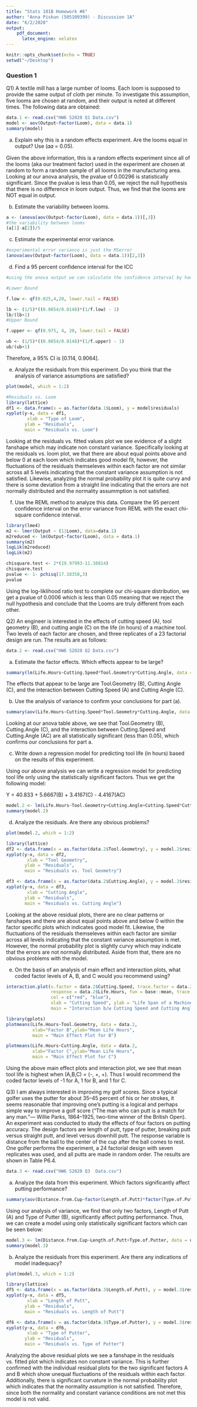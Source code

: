 ```yaml
---
title: "Stats 101B Homework #6"
author: "Anna Piskun (505109399) - Discussion 1A"
date: "6/2/2020"
output: 
    pdf_document:
      latex_engine: xelatex
---
```


```r
knitr::opts_chunk$set(echo = TRUE)
setwd("~/Desktop")
```

### Question 1

Q1) A textile mill has a large number of looms. Each loom is supposed to provide the same output of cloth per minute. To investigate this assumption, five looms are chosen at random, and their output is noted at different times. The following data are obtained:

```r
data.1 <- read.csv("HW6 S2020 Q1 Data.csv")
model <- aov(Output~factor(Loom), data = data.1)
summary(model)
```

(a) Explain why this is a random effects experiment. Are the looms equal in output? Use (𝛼𝛼 = 0.05).

Given the above information, this is a random effects experiment since all of the looms (aka our treatment factor) used in the experiment are chosen at random to form a random sample of all looms in the manufacturing area. Looking at our anova analysis, the pvalue of 0.00296 is statistically significant. Since the pvalue is less than 0.05, we reject the null hypothesis that there is no difference in loom output. Thus, we find that the looms are NOT equal in output. 

(b) Estimate the variability between looms.

```r
a <- (anova(aov(Output~factor(Loom), data = data.1))[,3])
#the variability between looms
(a[1]-a[2])/5
```

(c) Estimate the experimental error variance.

```r
#experimental error variance is just the MSerror 
(anova(aov(Output~factor(Loom), data = data.1))[2,3])
```

(d) Find a 95 percent confidence interval for the ICC

```r
#using the anova output we can calculate the confidence interval by hand 

#Lower Bound 

f.low <- qf(0.025,4,20, lower.tail = FALSE)

lb <- (1/5)*((0.0854/0.0148)*(1/f.low) - 1)
lb/(lb+1)
#Upper Bound 

f.upper <- qf(0.975, 4, 20, lower.tail = FALSE)

ub <- (1/5)*((0.0854/0.0148)*(1/f.upper) - 1)
ub/(ub+1)


```

Therefore, a 95% CI is [0.114, 0.9064]. 

(e) Analyze the residuals from this experiment. Do you think that the analysis of variance assumptions are satisfied?

```r
plot(model, which = 1:2)

#Residuals vs. Loom
library(lattice)
df1 <- data.frame(x = as.factor(data.1$Loom), y = model$residuals) 
xyplot(y~x, data = df1,
        xlab = "Type of Loom",
       ylab = "Residuals", 
       main = "Residuals vs. Loom")

```

Looking at the residuals vs. fitted values plot we see evidence of a slight fanshape which may indicate non constant variance. Specifically looking at the residuals vs. loom plot, we that there are about equal points above and below 0 at each loom which indicates good model fit, however, the fluctuations of the residuals themseleves within each factor are not similar across all 5 levels indicating that the constant variance assumption is not satisfied. Likewise, analyzing the normal probability plot it is quite curvy and there is some deviation from a straight line indicating that the errors are not normally distributed and the normality assummption is not satisfied. 


(f) Use the REML method to analyze this data. Compare the 95 percent confidence interval on the error variance from REML with the exact chi-square confidence interval.

```r
library(lme4)
m2 <- lmer(Output ~ (1|Loom), data=data.1)
m2reduced <- lm(Output~factor(Loom), data = data.1)
summary(m2)
logLik(m2reduced)
logLik(m2)

chisquare.test <- 2*(19.97993-11.38814)
chisquare.test
pvalue <- 1- pchisq(17.18358,3)
pvalue
```

Using the log-liklihood ratio test to complete our chi-square distribution, we get a pvalue of 0.0006 which is less than 0.05 meaning that we reject the null hypothesis and conclude that the Looms are truly different from each other. 

Q2) An engineer is interested in the effects of cutting speed (A), tool geometry (B), and cutting angle (C) on the life (in hours) of a machine tool. Two levels of each factor are chosen, and three replicates of a 23 factorial design are run. The results are as follows:

```r
data.2 <- read.csv("HW6 S2020 Q2 Data.csv")
```

(a) Estimate the factor effects. Which effects appear to be large?

```r
summary(lm(Life.Hours~Cutting.Speed*Tool.Geometry*Cutting.Angle, data = data.2))
```

The effects that appear to be large are Tool.Geometry (B), Cutting Angle (C), and the interaction between Cutting Speed (A) and Cutting Angle (C). 

(b) Use the analysis of variance to confirm your conclusions for part (a).

```r
summary(aov(Life.Hours~Cutting.Speed*Tool.Geometry*Cutting.Angle, data = data.2))
```

Looking at our anova table above, we see that Tool.Geometry (B), Cutting.Angle (C), and the interaction between Cutting.Speed and Cutting.Angle (AC) are all statistically significant (less than 0.05), which confirms our conclusions for part a. 

(c) Write down a regression model for predicting tool life (in hours) based on the results of this experiment.

Using our above analysis we can write a regression model for predicting tool life only using the statistically significant factors. Thus we get the following model: 

Y = 40.833 + 5.6667(B) + 3.4167(C) - 4.4167(AC) 

```r
model.2 <- lm(Life.Hours~Tool.Geometry+Cutting.Angle+Cutting.Speed*Cutting.Angle, data = data.2)
summary(model.2)
```

(d) Analyze the residuals. Are there any obvious problems?

```r
plot(model.2, which = 1:2)

library(lattice)
df2 <- data.frame(x = as.factor(data.2$Tool.Geometry), y = model.2$residuals) 
xyplot(y~x, data = df2,
        xlab = "Tool Geometry",
       ylab = "Residuals", 
       main = "Residuals vs. Tool Geometry")

df3 <- data.frame(x = as.factor(data.2$Cutting.Angle), y = model.2$residuals) 
xyplot(y~x, data = df3,
        xlab = "Cutting Angle",
       ylab = "Residuals", 
       main = "Residuals vs. Cutting Angle")

```

Looking at the above residual plots, there are no clear patterns or fanshapes and there are about equal points above and below 0 within the factor specific plots which indicates good model fit. Likewise, the fluctuations of the residuals themseleves within each factor are similar across all levels indicating that the constant variance assumption is met. However, the normal probability plot is slightly curvy which may indicate that the errors are not normally distributed. Aside from that, there are no obvious problems with the model. 


(e) On the basis of an analysis of main effect and interaction plots, what coded factor levels of A, B, and C would you recommend using?

```r

interaction.plot(x.factor = data.2$Cutting.Speed, trace.factor = data.2$Cutting.Angle,
                 response = data.2$Life.Hours, fun = base::mean, trace.label = "Cutting Angle", 
                 col = c("red", "blue"), 
                 xlab = "Cutting Speed", ylab = "Life Span of a Machine Tool (hours)", 
                 main = "Interaction b/w Cutting Speed and Cutting Angle")

library(gplots)
plotmeans(Life.Hours~Tool.Geometry, data = data.2,
          xlab="Factor B",ylab="Mean Life Hours", 
          main = "Main Effect Plot for B")

plotmeans(Life.Hours~Cutting.Angle, data = data.2,
          xlab="Factor C",ylab="Mean Life Hours", 
          main = "Main Effect Plot for C")
```

Using the above main effect plots and interaction plot, we see that mean tool life is highest when (A,B,C) = (-, +, +). Thus I would recommend the coded factor levels of -1 for A, 1 for B, and 1 for C. 


Q3) I am always interested in improving my golf scores. Since a typical golfer uses the putter for about 35–45 percent of his or her strokes, it seems reasonable that improving one’s putting is a logical and perhaps simple way to improve a golf score (“The man who can putt is a match for any man.”— Willie Parks, 1864–1925, two-time winner of the British Open). An experiment was conducted to study the effects of four factors on putting accuracy. The design factors are length of putt, type of putter, breaking putt versus straight putt, and level versus downhill putt. The response variable is distance from the ball to the center of the cup after the ball comes to rest. One golfer performs the experiment, a 24 factorial design with seven replicates was used, and all putts are made in random order. The results are shown in Table P6.4.

```r
data.3 <- read.csv("HW6 S2020 Q3  Data.csv")
```

(a) Analyze the data from this experiment. Which factors significantly affect putting performance?

```r
summary(aov(Distance.from.Cup~factor(Length.of.Putt)*factor(Type.of.Putter)*factor(Break.of.Putt)*factor(Slope.of.Putt), data = data.3))
```

Using our analysis of variance, we find that only two factors, Length of Putt (A) and Type of Putter (B), significantly affect putting performance. Thus, we can create a model using only statistically significant factors which can be seen below: 

```r
model.3 <- lm(Distance.from.Cup~Length.of.Putt+Type.of.Putter, data = data.3)
summary(model.3)
```


(b) Analyze the residuals from this experiment. Are there any indications of model inadequacy?

```r
plot(model.3, which = 1:2)

library(lattice)
df5 <- data.frame(x = as.factor(data.3$Length.of.Putt), y = model.3$residuals) 
xyplot(y~x, data = df5,
        xlab = "Length of Putt",
       ylab = "Residuals", 
       main = "Residuals vs. Length of Putt")

df6 <- data.frame(x = as.factor(data.3$Type.of.Putter), y = model.3$residuals) 
xyplot(y~x, data = df6,
        xlab = "Type of Putter",
       ylab = "Residuals", 
       main = "Residuals vs. Type of Putter")
```

Analyzing the above residual plots we see a fanshape in the residuals vs. fitted plot which indicates non constant variance. This is further confirmed with the individual residual plots for the two significant factors A and B which show unequal fluctuations of the residuals within each factor. Additionally, there is significant curvature in the normal probability plot which indicates that the normality assumption is not satisfied. Therefore, since both the normality and constant variance conditions are not met this model is not valid. 










